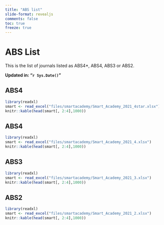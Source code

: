 ```yaml
---
title: "ABS list"
slide-format: revealjs
comments: false
toc: true
freeze: true
---
```


# ABS List

This is the list of journals listed as ABS4\*, ABS4, ABS3 or ABS2.

**Updated in: "`r Sys.Date()`"**

## ABS4

```r
library(readxl)
smart <- read_excel("files/smartacademy/Smart_Academy_2021_4star.xlsx")
knitr::kable(head(smart[, 2:4],1000))
```

## ABS4

```r
library(readxl)
smart <- read_excel("files/smartacademy/Smart_Academy_2021_4.xlsx")
knitr::kable(head(smart[, 2:4],1000))
```

## ABS3

```r
library(readxl)
smart <- read_excel("files/smartacademy/Smart_Academy_2021_3.xlsx")
knitr::kable(head(smart[, 2:4],1000))
```

## ABS2

```r
library(readxl)
smart <- read_excel("files/smartacademy/Smart_Academy_2021_2.xlsx")
knitr::kable(head(smart[, 2:4],1000))
```



